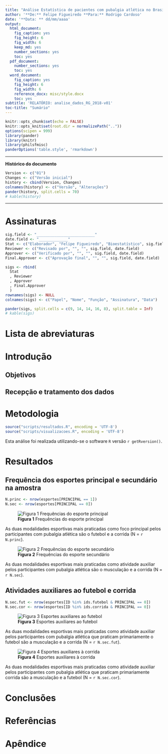 ```yaml
---
title: "Análise Estatística de pacientes com pubalgia atlética no Brasil"
author: '**De:** Felipe Figueiredo **Para:** Rodrigo Cardoso'
date: '**Data: ** dd/mm/aaaa'
output:
  html_document:
    fig_caption: yes
    fig_height: 6
    fig_width: 6
    keep_md: yes
    number_sections: yes
    toc: yes
  pdf_document:
    number_sections: yes
    toc: yes
  word_document:
    fig_caption: yes
    fig_height: 6
    fig_width: 6
    reference_docx: misc/style.docx
    toc: yes
subtitle: 'RELATÓRIO: analise_dados_RG_2018-v01'
toc-title: "Sumário"
---
```


```r
knitr::opts_chunk$set(echo = FALSE)
knitr::opts_knit$set(root.dir = normalizePath(".."))
options(scipen = 999)
library(pander)
library(knitr)
library(philsfmisc)
panderOptions('table.style', 'rmarkdown')

```

---

**Histórico do documento**

```r
Version <- c("01")
Changes <- c("Versão inicial")
history <- cbind(Version, Changes)
colnames(history) <- c("Versão", "Alterações")
pander(history, split.cells = 70)
# kable(history)
```

---

# Assinaturas

```r
sig.field <- "__________________________"
date.field <- "_____________"
Stat <- c("Elaborador", "Felipe Figueiredo", "Bioestatístico", sig.field, date.field)
Reviewer <- c("Revisado por", "", "", sig.field, date.field)
Approver <- c("Verificado por", "", "", sig.field, date.field)
Final.Approver <- c("Aprovação final", "", "", sig.field, date.field)

sigs <- rbind(
  Stat
  , Reviewer
  , Approver
  , Final.Approver
  )
rownames(sigs) <- NULL
colnames(sigs) <- c("Papel", "Nome", "Função", "Assinatura", "Data")

pander(sigs, split.cells = c(9, 14, 14, 16, 8), split.table = Inf)
# kable(sigs)
```

# Lista de abreviaturas

# Introdução

## Objetivos

## Recepção e tratamento dos dados

# Metodologia

```r
source("scripts/resultados.R", encoding = 'UTF-8')
source("scripts/visualizacoes.R", encoding = 'UTF-8')
```

Esta análise foi realizada utilizando-se o software `R` versão `r getRversion()`.

<!-- The exact confidence intervals (CIs) of binomial proportions were calculated using package `exactci` (version `r packageVersion("exactci")`). -->

# Resultados

## Frequência dos esportes principal e secundário na amostra

```r
N.princ <- nrow(esportes[PRINCIPAL == 1])
N.sec <- nrow(esportes[PRINCIPAL == 0])
```

![**Figura 1** Frequências do esporte principal](../figures/esp_princ.png)

As duas modalidades esportivas mais praticadas como foco principal pelos participantes com pubalgia atlética são o futebol e a corrida
(N = `r N.princ`).

![**Figura 2** Frequências do esporte secundário](../figures/esp_sec.png)

As duas modalidades esportivas mais praticadas como atividade auxiliar pelos participantes com pubalgia atlética são o musculação e a corrida
(N = `r N.sec`).

## Atividades auxiliares ao futebol e corrida

```r
N.sec.fut <- nrow(esportes[ID %in% ids.futebol & PRINCIPAL == 0])
N.sec.cor <- nrow(esportes[ID %in% ids.corrida & PRINCIPAL == 0])
```

![**Figura 3** Esportes auxiliares ao futebol](../figures/esp_sec_fut.png)

As duas modalidades esportivas mais praticadas como atividade auxiliar pelos participantes com pubalgia atlética que praticam primariamente o futebol são a musculação e a corrida
(N = `r N.sec.fut`).

![**Figura 4** Esportes auxiliares à corrida](../figures/esp_sec_corr.png)

As duas modalidades esportivas mais praticadas como atividade auxiliar pelos participantes com pubalgia atlética que praticam primariamente corrida são a musculação e a futebol
(N = `r N.sec.cor`).


<!-- # Exceções e Desvios do teste -->

# Conclusões


# Referências

# Apêndice

